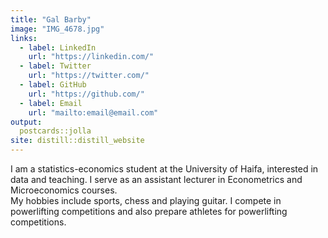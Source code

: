 ```yaml
---
title: "Gal Barby"
image: "IMG_4678.jpg"
links:
  - label: LinkedIn
    url: "https://linkedin.com/"
  - label: Twitter
    url: "https://twitter.com/"
  - label: GitHub
    url: "https://github.com/"
  - label: Email
    url: "mailto:email@email.com"
output:
  postcards::jolla
site: distill::distill_website
---
```


I am a statistics-economics student at the University of Haifa, interested in data and teaching. I serve as an assistant lecturer in Econometrics and Microeconomics courses.\
My hobbies include sports, chess and playing guitar. I compete in powerlifting competitions and also prepare athletes for powerlifting competitions.